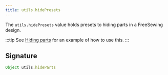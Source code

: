 ```yaml
---
title: utils.hidePresets
---
```



The `utils.hidePresets` value holds presets to hiding parts in a FreeSewing design.

:::tip
See [Hiding parts](/reference/api/part/config/hide/#presets) for an example of how to use this.
:::

## Signature

```js
Object utils.hideParts
```
